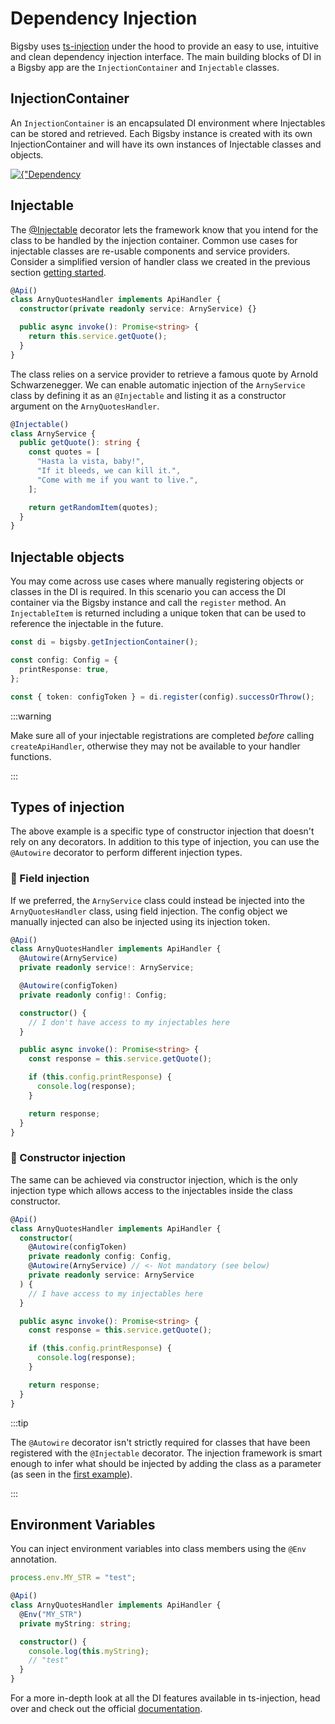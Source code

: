 # Dependency Injection

Bigsby uses [ts-injection](https://github.com/burketyler/ts-injection) under the hood to provide an
easy to use, intuitive and clean dependency injection interface. The main building blocks of DI in a
Bigsby app are the `InjectionContainer` and `Injectable` classes.

## InjectionContainer

An `InjectionContainer` is an encapsulated DI environment where Injectables can be stored and retrieved.
Each Bigsby instance is created with its own InjectionContainer and will have its own instances of
Injectable classes and objects.

<div style={{ display: "flex", justifyContent: "center" }}>
  <a
    href={"/bigsby/img/di-container-diagram.png"}
    target={"_blank"}
    style={{ width: "50%" }}
  >
    <img
      src={"/bigsby/img/di-container-diagram.png"}
      alt={"Dependency Injection Containers"}
    />
  </a>
</div>

## Injectable

The [@Injectable](https://burketyler.github.io/ts-injection/docs/usage#defining-an-injectable)
decorator lets the framework know that you intend for the class to be handled by the injection container.
Common use cases for injectable classes are re-usable components and service providers. Consider a
simplified version of handler class we created in the previous section [getting started](./getting-started.mdx).

```typescript
@Api()
class ArnyQuotesHandler implements ApiHandler {
  constructor(private readonly service: ArnyService) {}

  public async invoke(): Promise<string> {
    return this.service.getQuote();
  }
}
```

The class relies on a service provider to retrieve a famous quote by Arnold Schwarzenegger. We can enable
automatic injection of the `ArnyService` class by defining it as an `@Injectable` and listing it as a
constructor argument on the `ArnyQuotesHandler`.

```typescript
@Injectable()
class ArnyService {
  public getQuote(): string {
    const quotes = [
      "Hasta la vista, baby!",
      "If it bleeds, we can kill it.",
      "Come with me if you want to live.",
    ];

    return getRandomItem(quotes);
  }
}
```

## Injectable objects

You may come across use cases where manually registering objects or classes in the DI is
required. In this scenario you can access the DI container via the Bigsby instance and call the `register`
method. An `InjectableItem` is returned including a unique token that can be used to reference the
injectable in the future.

```typescript
const di = bigsby.getInjectionContainer();

const config: Config = {
  printResponse: true,
};

const { token: configToken } = di.register(config).successOrThrow();
```

:::warning

Make sure all of your injectable registrations are completed _before_ calling `createApiHandler`,
otherwise they may not be available to your handler functions.

:::

## Types of injection

The above example is a specific type of constructor injection that doesn't rely on any decorators.
In addition to this type of injection, you can use the `@Autowire` decorator to perform different
injection types.

### 🌾 Field injection

If we preferred, the `ArnyService` class could instead be injected into the `ArnyQuotesHandler` class,
using field injection. The config object we manually injected can also be injected using its injection
token.

```typescript
@Api()
class ArnyQuotesHandler implements ApiHandler {
  @Autowire(ArnyService)
  private readonly service!: ArnyService;

  @Autowire(configToken)
  private readonly config!: Config;

  constructor() {
    // I don't have access to my injectables here
  }

  public async invoke(): Promise<string> {
    const response = this.service.getQuote();

    if (this.config.printResponse) {
      console.log(response);
    }

    return response;
  }
}
```

### 🔨 Constructor injection

The same can be achieved via constructor injection, which is the only injection type which
allows access to the injectables inside the class constructor.

```typescript
@Api()
class ArnyQuotesHandler implements ApiHandler {
  constructor(
    @Autowire(configToken)
    private readonly config: Config,
    @Autowire(ArnyService) // <- Not mandatory (see below)
    private readonly service: ArnyService
  ) {
    // I have access to my injectables here
  }

  public async invoke(): Promise<string> {
    const response = this.service.getQuote();

    if (this.config.printResponse) {
      console.log(response);
    }

    return response;
  }
}
```

:::tip

The `@Autowire` decorator isn't strictly required for classes that have been registered with
the `@Injectable` decorator. The injection framework is smart enough to infer what should be injected by
adding the class as a parameter (as seen in the [first example](#injectable)).

:::

## Environment Variables

You can inject environment variables into class members using the `@Env` annotation.

```typescript
process.env.MY_STR = "test";

@Api()
class ArnyQuotesHandler implements ApiHandler {
  @Env("MY_STR")
  private myString: string;

  constructor() {
    console.log(this.myString);
    // "test"
  }
}
```

For a more in-depth look at all the DI features available in ts-injection, head over and check out the
official [documentation](https://burketyler.github.io/ts-injection/).
